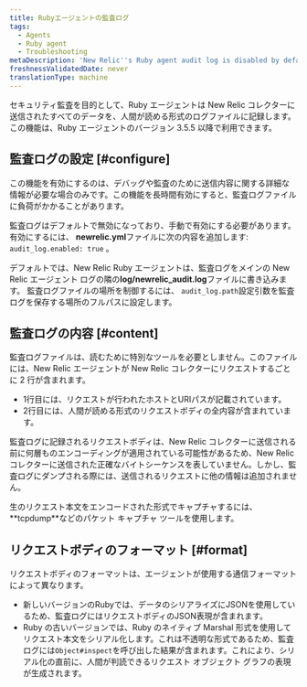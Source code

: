 ```yaml
---
title: Rubyエージェントの監査ログ
tags:
  - Agents
  - Ruby agent
  - Troubleshooting
metaDescription: 'New Relic''s Ruby agent audit log is disabled by default. To enable it in your newrelic.yml file, add audit_log. enabled: true.'
freshnessValidatedDate: never
translationType: machine
---
```


セキュリティ監査を目的として、Ruby エージェントは New Relic コレクターに送信されたすべてのデータを、人間が読める形式のログファイルに記録します。この機能は、Ruby エージェントのバージョン 3.5.5 以降で利用できます。

## 監査ログの設定 [#configure]

<Callout variant="caution">
  この機能を有効にするのは、デバッグや監査のために送信内容に関する詳細な情報が必要な場合のみです。この機能を長時間有効にすると、監査ログファイルに負荷がかかることがあります。
</Callout>

監査ログはデフォルトで無効になっており、手動で有効にする必要があります。 有効にするには、 <DNT>**newrelic.yml**</DNT>ファイルに次の内容を追加します: `audit_log.enabled: true` 。

デフォルトでは、New Relic Ruby エージェントは、監査ログをメインの New Relic エージェント ログの隣の<DNT>**log/newrelic_audit.log**</DNT>ファイルに書き込みます。 監査ログファイルの場所を制御するには、 `audit_log.path`設定引数を監査ログを保存する場所のフルパスに設定します。

## 監査ログの内容 [#content]

監査ログファイルは、読むために特別なツールを必要としません。このファイルには、New Relic エージェントが New Relic コレクターにリクエストするごとに 2 行が含まれます。

* 1行目には、リクエストが行われたホストとURIパスが記載されています。
* 2行目には、人間が読める形式のリクエストボディの全内容が含まれています。

監査ログに記録されるリクエストボディは、New Relic コレクターに送信される前に何層ものエンコーディングが適用されている可能性があるため、New Relic コレクターに送信された正確なバイトシーケンスを表していません。しかし、監査ログにダンプされる際には、送信されるリクエストに他の情報は追加されません。

<Callout variant="tip">
  生のリクエスト本文をエンコードされた形式でキャプチャするには、 <DNT>**tcpdump**</DNT>などのパケット キャプチャ ツールを使用します。
</Callout>

## リクエストボディのフォーマット [#format]

リクエストボディのフォーマットは、エージェントが使用する通信フォーマットによって異なります。

* 新しいバージョンのRubyでは、データのシリアライズにJSONを使用しているため、監査ログにはリクエストボディのJSON表現が含まれます。
* Ruby の古いバージョンでは、Ruby のネイティブ Marshal 形式を使用してリクエスト本文をシリアル化します。これは不透明な形式であるため、監査ログには`Object#inspect`を呼び出した結果が含まれます。これにより、シリアル化の直前に、人間が判読できるリクエスト オブジェクト グラフの表現が生成されます。
